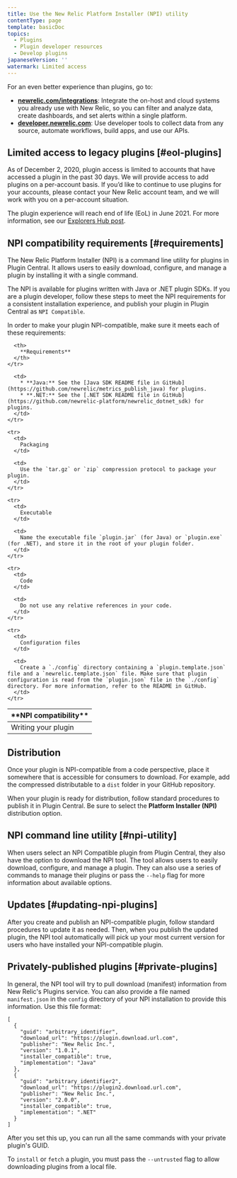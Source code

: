 ```yaml
---
title: Use the New Relic Platform Installer (NPI) utility
contentType: page
template: basicDoc
topics:
  - Plugins
  - Plugin developer resources
  - Develop plugins
japaneseVersion: ''
watermark: Limited access
---
```


<Callout variant="important">
  For an even better experience than plugins, go to:

  * **[newrelic.com/integrations](https://newrelic.com/integrations)**: Integrate the on-host and cloud systems you already use with New Relic, so you can filter and analyze data, create dashboards, and set alerts within a single platform.
  * **[developer.newrelic.com](https://developer.newrelic.com)**: Use developer tools to collect data from any source, automate workflows, build apps, and use our APIs.
</Callout>

## Limited access to legacy plugins [#eol-plugins]

As of December 2, 2020, plugin access is limited to accounts that have accessed a plugin in the past 30 days. We will provide access to add plugins on a per-account basis. If you’d like to continue to use plugins for your accounts, please contact your New Relic account team, and we will work with you on a per-account situation.

The plugin experience will reach end of life (EoL) in June 2021. For more information, see our [Explorers Hub post](https://discuss.newrelic.com/t/first-notice-limiting-access-to-new-relic-plugins/121832).

## NPI compatibility requirements [#requirements]

The New Relic Platform Installer (NPI) is a command line utility for plugins in Plugin Central. It allows users to easily download, configure, and manage a plugin by installing it with a single command.

The NPI is available for plugins written with Java or .NET plugin SDKs. If you are a plugin developer, follow these steps to meet the NPI requirements for a consistent installation experience, and publish your plugin in Plugin Central as `NPI Compatible`.

In order to make your plugin NPI-compatible, make sure it meets each of these requirements:

<Table>
  <thead>
    <tr>
      <th width={200}>
        **NPI compatibility**
      </th>

      <th>
        **Requirements**
      </th>
    </tr>
  </thead>

  <tbody>
    <tr>
      <td>
        Writing your plugin
      </td>

      <td>
        * **Java:** See the [Java SDK README file in GitHub](https://github.com/newrelic/metrics_publish_java) for plugins.
        * **.NET:** See the [.NET SDK README file in GitHub](https://github.com/newrelic-platform/newrelic_dotnet_sdk) for plugins.
      </td>
    </tr>

    <tr>
      <td>
        Packaging
      </td>

      <td>
        Use the `tar.gz` or `zip` compression protocol to package your plugin.
      </td>
    </tr>

    <tr>
      <td>
        Executable
      </td>

      <td>
        Name the executable file `plugin.jar` (for Java) or `plugin.exe` (for .NET), and store it in the root of your plugin folder.
      </td>
    </tr>

    <tr>
      <td>
        Code
      </td>

      <td>
        Do not use any relative references in your code.
      </td>
    </tr>

    <tr>
      <td>
        Configuration files
      </td>

      <td>
        Create a `./config` directory containing a `plugin.template.json` file and a `newrelic.template.json` file. Make sure that plugin configuration is read from the `plugin.json` file in the `./config` directory. For more information, refer to the README in GitHub.
      </td>
    </tr>
  </tbody>
</Table>

## Distribution

Once your plugin is NPI-compatible from a code perspective, place it somewhere that is accessible for consumers to download. For example, add the compressed distributable to a `dist` folder in your GitHub repository.

When your plugin is ready for distribution, follow standard procedures to publish it in Plugin Central. Be sure to select the **Platform Installer (NPI)** distribution option.

## NPI command line utility [#npi-utility]

When users select an NPI Compatible plugin from Plugin Central, they also have the option to download the NPI tool. The tool allows users to easily download, configure, and manage a plugin. They can also use a series of commands to manage their plugins or pass the `--help` flag for more information about available options.

## Updates [#updating-npi-plugins]

After you create and publish an NPI-compatible plugin, follow standard procedures to update it as needed. Then, when you publish the updated plugin, the NPI tool automatically will pick up your most current version for users who have installed your NPI-compatible plugin.

## Privately-published plugins [#private-plugins]

In general, the NPI tool will try to pull download (manifest) information from New Relic's Plugins service. You can also provide a file named `manifest.json` in the `config` directory of your NPI installation to provide this information. Use this file format:

```
[
  {
    "guid": "arbitrary_identifier",
    "download_url": "https://plugin.download.url.com",
    "publisher": "New Relic Inc.",
    "version": "1.0.1",
    "installer_compatible": true,
    "implementation": "Java"
  }, 
  {
    "guid": "arbitrary_identifier2",
    "download_url": "https://plugin2.download.url.com",
    "publisher": "New Relic Inc.",
    "version": "2.0.0",
    "installer_compatible": true,
    "implementation": ".NET"
  }
]
```

After you set this up, you can run all the same commands with your private plugin's GUID.

To `install` or `fetch` a plugin, you must pass the `--untrusted` flag to allow downloading plugins from a local file.
